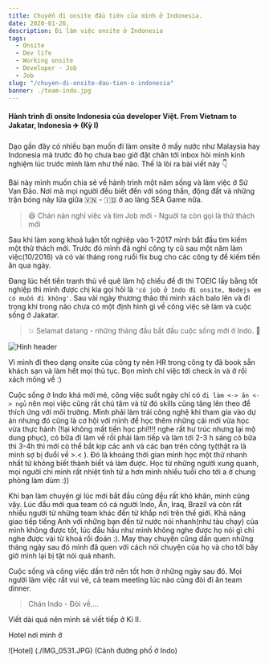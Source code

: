 ```yaml
---
title: Chuyến đi onsite đầu tiên của mình ở Indonesia.
date: 2020-01-26,
description: Đi làm việc onsite ở Indonesia
tags:
  - Onsite
  - Dev life 
  - Working onsite
  - Developer - Job
  - Job
slug: "/chuyen-di-onsite-dau-tien-o-indonesia"
banner: ./team-indo.jpg
---
```


#### Hành trình đi onsite Indonesia của developer Việt. From Vietnam to Jakatar, Indonesia :airplane: (Kỳ I)

Dạo gần đây có nhiều bạn muốn đi làm onsite ở mấy nước như Malaysia hay Indonesia mà trước đó họ chưa bao giờ đặt chân tới inbox hỏi mình kinh nghiệm lúc trước mình làm như thế nào. Thế là lòi ra bài viết này :point_down:

Bài này mình muốn chia sẻ về hành trình một năm sống và làm việc ở Sứ Vạn Đảo. Nơi mà mọi người đều biết đến với sóng thần, động đất và những trận bóng nảy lửa giữa :vietnam: - :indonesia: ở ao làng SEA Game nữa.

>:satisfied: Chán nản nghỉ viêc và tìm Job mới - Nguời ta còn gọi là thử thách mới

Sau khi làm xong khoá luận tốt nghiệp vào 1-2017 mình bắt đầu tìm kiếm một thử thách mới. Trước đó mình đã nghỉ công ty cũ sau một năm làm việc(10/2016) và có vài tháng rong ruổi fix bug cho các công ty để kiếm tiền ăn qua ngày.

Đang lúc hết tiền tranh thủ về quê làm hộ chiếu để đi thi TOEIC lấy bằng tốt nghiệp thì mình được chị kia gọi hỏi là `'có job ở Indo đi onsite, Nodejs em có muốn đi không'`. Sau vài ngày thương thảo thì mình xách balo lên và đi trong khi trong não chưa có một định hình gì về công việc sẽ làm và cuộc sống ở Jakatar.

>:boom: Selamat datang - những tháng đầu bắt đầu cuộc sống mới ở Indo. :wave:

![Hinh header](./indonesia.jpg)

Vì mình đi theo dạng onsite của công ty nên HR trong công ty đã book sẵn khách sạn và làm hết mọi thủ tục. Bọn mình chỉ việc tới check in và ở rồi xách mông về :) 

Cuộc sống ở Indo khá mới mẻ, công việc suốt ngày chỉ có `đi làm <-> ăn <-> ngủ` nên mọi việc cũng rất chú tâm và từ đó skills cũng tăng lên theo để thích ứng với môi trường. 
Mình phải làm trái công nghệ khi tham gia vào dự án nhưng đó cũng là cơ hội với mình để học thêm những cái mới vừa học vừa thực hành (!lại không mất tiền học phí!!!! nghe rất hư trúc nhưng lại mộ dung phục), có bữa đi làm về rồi phải làm tiếp và làm tới 2-3 h sáng có bữa thì 3-4h thì mới có thể bắt kịp các anh và các bạn trên công ty(thật ra là mình sợ bị đuổi về >.< ). Đó là khoảng thời gian mình học một thứ nhanh nhất từ không biết thành biết và làm được. Học từ những người xung quanh, mọi người chỉ mình rất nhiệt tình từ a hơn mình nhiều tuổi cho tới a ở chung phòng làm dùm :))

Khi bạn làm chuyện gì lúc mới bắt đầu cũng đều rất khó khăn, mình cũng vậy. Lúc đầu mới qua team có cả người Indo, Ấn, Iraq, Brazil và còn rất nhiều người từ những team khác đến từ khắp nơi trên thế giới. Khả năng giao tiếp tiếng Anh với những bạn đến từ nước nói nhanh(như tàu chạy) của mình không được tốt, lúc đầu hầu như mình không nghe được họ nói gì chỉ nghe được vài từ khoá rồi đoán :). May thay chuyện cũng dần quen những tháng ngày sau đó mình đã quen với cách nói chuyện của họ và cho tới bây giờ mình lại bị tật nói quá nhanh.

Cuộc sống và công việc dần trở nên tốt hơn ở những ngày sau đó. Mọi người làm việc rất vui vẻ, cả team meeting lúc nào cũng đòi đi ăn team dinner.

>Chán Indo - Đòi về....

Viết dài quá nên mình sẽ viết tiếp ở Kì II.

Hotel nơi mình ở

![Hotel] (./IMG_0531.JPG)
(Cảnh đường phố ở Indo)